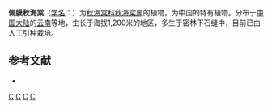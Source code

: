 {{Speciesbox
| taxon = Begonia obsolescens
| authority = [[Irmsch.|Irmsch.]], 1951
}}

'''侧膜秋海棠'''（[[学名|学名]]：{{lang|la|''Begonia obsolescens''}}）为[[秋海棠科|秋海棠科]][[秋海棠属|秋海棠属]]的植物，为中国的特有植物。分布于[[中国大陆|中国大陆]]的[[云南|云南]]等地，生长于海拔1,200米的地区，多生于密林下石缝中，目前已由人工引种栽培。

== 参考文献 ==
<div class="references-small">
* {{cite web| url =http://www.bioinfo.cn/db05/KmzwSpecies.php?action=view&id=1800| title =侧膜秋海棠| work =《中国高等植物数据库全库》| publisher =中国科学院微生物研究所| author =昆明植物研究所| accessdate =2009-02-22| deadurl =yes| archiveurl =https://web.archive.org/web/20160305031545/http://www.bioinfo.cn/db05/KmzwSpecies.php?action=view&id=1800| archivedate =2016-03-05}}
</div>
{{Taxonbar|from=Q10887204}}

[[Category:秋海棠属|C]]
[[Category:1951年描述的植物|C]]
[[Category:中国特有植物|C]]
[[Category:云南植物|C]]


{{植物小作品}}